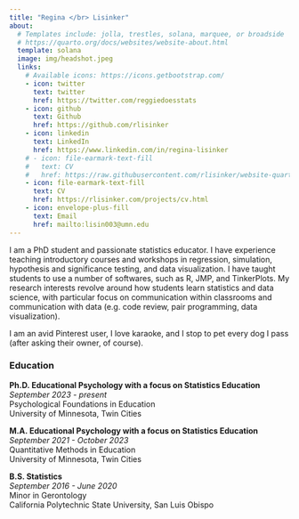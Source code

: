 ```yaml
---
title: "Regina </br> Lisinker"
about:
  # Templates include: jolla, trestles, solana, marquee, or broadside
  # https://quarto.org/docs/websites/website-about.html
  template: solana
  image: img/headshot.jpeg
  links:
    # Available icons: https://icons.getbootstrap.com/
    - icon: twitter
      text: twitter
      href: https://twitter.com/reggiedoesstats
    - icon: github
      text: Github
      href: https://github.com/rlisinker
    - icon: linkedin
      text: LinkedIn
      href: https://www.linkedin.com/in/regina-lisinker
    # - icon: file-earmark-text-fill
    #   text: CV
    #   href: https://raw.githubusercontent.com/rlisinker/website-quarto/main/files/RLisinker-CV-s2024.pdf
    - icon: file-earmark-text-fill
      text: CV
      href: https://rlisinker.com/projects/cv.html
    - icon: envelope-plus-fill
      text: Email
      href: mailto:lisin003@umn.edu
---
```


I am a PhD student and passionate statistics educator. I have experience teaching introductory courses and workshops in regression, simulation, hypothesis and significance testing, and data visualization. I have taught students to use a number of softwares, such as R, JMP, and TinkerPlots. My research interests revolve around how students learn statistics and data science, with particular focus on communication within classrooms and communication with data (e.g. code review, pair programming, data visualization).

I am an avid Pinterest user, I love karaoke, and I stop to pet every dog I pass (after asking their owner, of course).

### Education
**Ph.D. Educational Psychology with a focus on Statistics Education**    
*September 2023 - present*   
Psychological Foundations in Education     
University of Minnesota, Twin Cities

**M.A. Educational Psychology with a focus on Statistics Education**   
*September 2021 - October 2023*   
Quantitative Methods in Education      
University of Minnesota, Twin Cities

**B.S. Statistics**  
*September 2016 - June 2020*    
Minor in Gerontology     
California Polytechnic State University, San Luis Obispo
